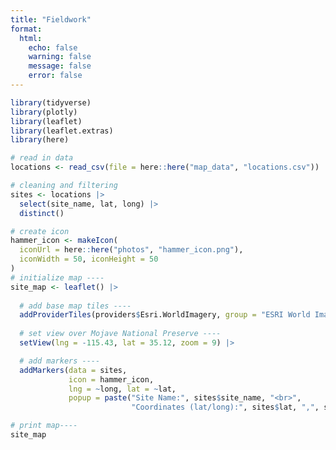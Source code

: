 ```yaml
---
title: "Fieldwork"
format: 
  html:
    echo: false
    warning: false
    message: false
    error: false
---
```


```r
library(tidyverse)
library(plotly)
library(leaflet)
library(leaflet.extras)
library(here)

# read in data
locations <- read_csv(file = here::here("map_data", "locations.csv"))

# cleaning and filtering
sites <- locations |> 
  select(site_name, lat, long) |> 
  distinct()

# create icon
hammer_icon <- makeIcon(
  iconUrl = here::here("photos", "hammer_icon.png"),
  iconWidth = 50, iconHeight = 50
)
# initialize map ----
site_map <- leaflet() |> 
  
  # add base map tiles ----
  addProviderTiles(providers$Esri.WorldImagery, group = "ESRI World Imagery") |> 
  
  # set view over Mojave National Preserve ----
  setView(lng = -115.43, lat = 35.12, zoom = 9) |> 

  # add markers ----
  addMarkers(data = sites,
             icon = hammer_icon,
             lng = ~long, lat = ~lat,
             popup = paste("Site Name:", sites$site_name, "<br>",
                           "Coordinates (lat/long):", sites$lat, ",", sites$long))

# print map----
site_map
```
